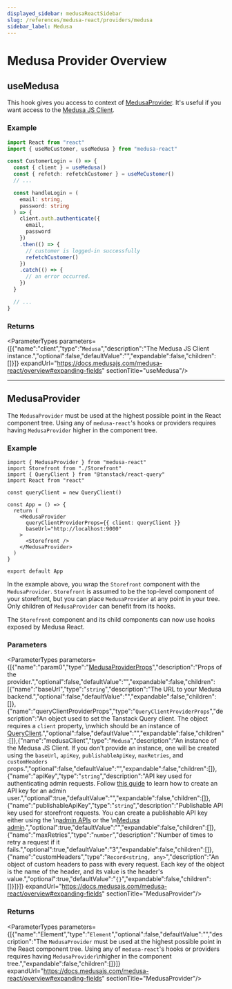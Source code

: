```yaml
---
displayed_sidebar: medusaReactSidebar
slug: /references/medusa-react/providers/medusa
sidebar_label: Medusa
---
```



# Medusa  Provider Overview

## useMedusa

This hook gives you access to context of [MedusaProvider](medusa_react.Providers.Medusa.mdx#medusaprovider). It's useful if you want access to the 
[Medusa JS Client](https://docs.medusajs.com/js-client/overview).

### Example

```ts
import React from "react"
import { useMeCustomer, useMedusa } from "medusa-react"

const CustomerLogin = () => {
  const { client } = useMedusa()
  const { refetch: refetchCustomer } = useMeCustomer()
  // ...

  const handleLogin = (
    email: string,
    password: string
  ) => {
    client.auth.authenticate({
      email,
      password
    })
    .then(() => {
      // customer is logged-in successfully
      refetchCustomer()
    })
    .catch(() => {
      // an error occurred.
    })
  }

  // ...
}
```

### Returns

<ParameterTypes parameters={[{"name":"client","type":"`Medusa`","description":"The Medusa JS Client instance.","optional":false,"defaultValue":"","expandable":false,"children":[]}]} expandUrl="https://docs.medusajs.com/medusa-react/overview#expanding-fields" sectionTitle="useMedusa"/>

___

## MedusaProvider

The `MedusaProvider` must be used at the highest possible point in the React component tree. Using any of `medusa-react`'s hooks or providers requires having `MedusaProvider`
higher in the component tree.

### Example

```tsx title="src/App.ts"
import { MedusaProvider } from "medusa-react"
import Storefront from "./Storefront"
import { QueryClient } from "@tanstack/react-query"
import React from "react"

const queryClient = new QueryClient()

const App = () => {
  return (
    <MedusaProvider
      queryClientProviderProps={{ client: queryClient }}
      baseUrl="http://localhost:9000"
    >
      <Storefront />
    </MedusaProvider>
  )
}

export default App
```

In the example above, you wrap the `Storefront` component with the `MedusaProvider`. `Storefront` is assumed to be the top-level component of your storefront, but you can place `MedusaProvider` at any point in your tree. Only children of `MedusaProvider` can benefit from its hooks.

The `Storefront` component and its child components can now use hooks exposed by Medusa React.

### Parameters

<ParameterTypes parameters={[{"name":"param0","type":"[MedusaProviderProps](../interfaces/medusa_react.MedusaProviderProps.mdx)","description":"Props of the provider.","optional":false,"defaultValue":"","expandable":false,"children":[{"name":"baseUrl","type":"`string`","description":"The URL to your Medusa backend.","optional":false,"defaultValue":"","expandable":false,"children":[]},{"name":"queryClientProviderProps","type":"`QueryClientProviderProps`","description":"An object used to set the Tanstack Query client. The object requires a `client` property, \nwhich should be an instance of [QueryClient](https://tanstack.com/query/v4/docs/react/reference/QueryClient).","optional":false,"defaultValue":"","expandable":false,"children":[]},{"name":"medusaClient","type":"`Medusa`","description":"An instance of the Medusa JS Client. If you don't provide an instance, one will be created using the `baseUrl`, `apiKey`, `publishableApiKey`, `maxRetries`, and `customHeaders` props.","optional":false,"defaultValue":"","expandable":false,"children":[]},{"name":"apiKey","type":"`string`","description":"API key used for authenticating admin requests. Follow [this guide](https://docs.medusajs.com/api/admin#authentication) to learn how to create an API key for an admin user.","optional":true,"defaultValue":"","expandable":false,"children":[]},{"name":"publishableApiKey","type":"`string`","description":"Publishable API key used for storefront requests. You can create a publishable API key either using the \n[admin APIs](https://docs.medusajs.com/development/publishable-api-keys/admin/manage-publishable-api-keys) or the \n[Medusa admin](https://docs.medusajs.com/user-guide/settings/publishable-api-keys#create-publishable-api-key).","optional":true,"defaultValue":"","expandable":false,"children":[]},{"name":"maxRetries","type":"`number`","description":"Number of times to retry a request if it fails.","optional":true,"defaultValue":"3","expandable":false,"children":[]},{"name":"customHeaders","type":"`Record<string, any>`","description":"An object of custom headers to pass with every request. Each key of the object is the name of the header, and its value is the header's value.","optional":true,"defaultValue":"`{}`","expandable":false,"children":[]}]}]} expandUrl="https://docs.medusajs.com/medusa-react/overview#expanding-fields" sectionTitle="MedusaProvider"/>

### Returns

<ParameterTypes parameters={[{"name":"Element","type":"`Element`","optional":false,"defaultValue":"","description":"The `MedusaProvider` must be used at the highest possible point in the React component tree. Using any of `medusa-react`'s hooks or providers requires having `MedusaProvider`\nhigher in the component tree.","expandable":false,"children":[]}]} expandUrl="https://docs.medusajs.com/medusa-react/overview#expanding-fields" sectionTitle="MedusaProvider"/>
